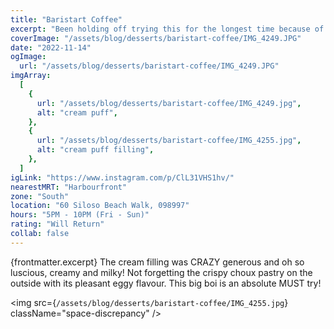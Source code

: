 ```yaml
---
title: "Baristart Coffee"
excerpt: "Been holding off trying this for the longest time because of the long queues  at their tanjong pagar outlet but boy was I missing out."
coverImage: "/assets/blog/desserts/baristart-coffee/IMG_4249.JPG"
date: "2022-11-14"
ogImage:
  url: "/assets/blog/desserts/baristart-coffee/IMG_4249.JPG"
imgArray:
  [
    {
      url: "/assets/blog/desserts/baristart-coffee/IMG_4249.jpg",
      alt: "cream puff",
    },
    {
      url: "/assets/blog/desserts/baristart-coffee/IMG_4255.jpg",
      alt: "cream puff filling",
    },
  ]
igLink: "https://www.instagram.com/p/ClL31VHS1hv/"
nearestMRT: "Harbourfront"
zone: "South"
location: "60 Siloso Beach Walk, 098997"
hours: "5PM - 10PM (Fri - Sun)"
rating: "Will Return"
collab: false
---
```


{frontmatter.excerpt} The cream filling was CRAZY generous and oh so luscious, creamy and milky! Not forgetting the crispy choux pastry on the outside with its pleasant eggy flavour. This big boi is an absolute MUST try!

<img
  src={`/assets/blog/desserts/baristart-coffee/IMG_4255.jpg`}
  className="space-discrepancy"
/>